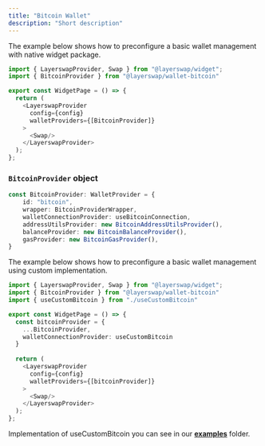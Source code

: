 ```yaml
---
title: "Bitcoin Wallet"
description: "Short description"
---
```



The example below shows how to preconfigure a basic wallet management with native widget package.

```typescript  theme={"system"}
import { LayerswapProvider, Swap } from "@layerswap/widget";
import { BitcoinProvider } from "@layerswap/wallet-bitcoin"

export const WidgetPage = () => {
  return (
    <LayerswapProvider 
      config={config}
      walletProviders={[BitcoinProvider]}
    >
      <Swap/>
    </LayerswapProvider>
  );
};
```
### `BitcoinProvider` object

```TypeScript  theme={"system"}
const BitcoinProvider: WalletProvider = {
    id: "bitcoin",
    wrapper: BitcoinProviderWrapper,
    walletConnectionProvider: useBitcoinConnection,
    addressUtilsProvider: new BitcoinAddressUtilsProvider(),
    balanceProvider: new BitcoinBalanceProvider(),
    gasProvider: new BitcoinGasProvider(),
}
```

The example below shows how to preconfigure a basic wallet management using custom implementation.

```typescript  theme={"system"}
import { LayerswapProvider, Swap } from "@layerswap/widget";
import { BitcoinProvider } from "@layerswap/wallet-bitcoin"
import { useCustomBitcoin } from "./useCustomBitcoin"

export const WidgetPage = () => {
  const bitcoinProvider = {
    ...BitcoinProvider,
    walletConnectionProvider: useCustomBitcoin
  }
  
  return (
    <LayerswapProvider 
      config={config}
      walletProviders={[bitcoinProvider]}
    >
      <Swap/>
    </LayerswapProvider>
  );
};
```

Implementation of useCustomBitcoin you can see in our [**examples**](https://github.com/layerswap/layerswapapp/tree/dev-monorepo/examples) folder.
